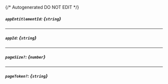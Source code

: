 {/* Autogenerated DO NOT EDIT  */}
##### `appEntitlementId`: *{`string`}*

---
##### `appId`: *{`string`}*

---
##### `pageSize?`: *{`number`}*

---
##### `pageToken?`: *{`string`}*

